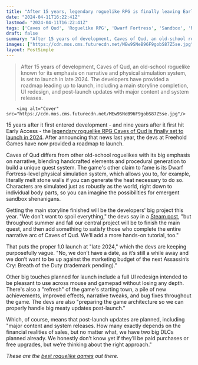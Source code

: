 ```yaml
---
title: "After 15 years, legendary roguelike RPG is finally leaving Early Access, but the devs await the 'financial realities of sales' before deciding what to do about DLC"
date: "2024-04-11T16:22:41Z"
lastmod: "2024-04-11T16:22:41Z"
tags: ['Caves of Qud', 'Roguelike RPG', 'Dwarf Fortress', 'Sandbox', 'Narrative', 'Physical Simulation System']
draft: false
summary: "After 15 years of development, Caves of Qud, an old-school roguelike known for its emphasis on narrative and physical simulation system, is set to launch in late 2024. The developers have provided a roadmap leading up to launch, including a main storyline completion, UI redesign, and post-launch updates with major content and system releases."
images: ["https://cdn.mos.cms.futurecdn.net/MEw9SNeB96F9gobS87Z5se.jpg"]
layout: PostSimple
---
```

> After 15 years of development, Caves of Qud, an old-school roguelike known for its emphasis on narrative and physical simulation system, is set to launch in late 2024. The developers have provided a roadmap leading up to launch, including a main storyline completion, UI redesign, and post-launch updates with major content and system releases.


        <img alt="Cover" src="https://cdn.mos.cms.futurecdn.net/MEw9SNeB96F9gobS87Z5se.jpg"/>
        
15 years after it first entered development - and nine years after it first hit Early Access - the [legendary roguelike RPG Caves of Qud is finally set to launch in 2024](https://www.gamesradar.com/after-15-years-of-development-this-old-school-roguelike-will-finally-launch-next-year/). After announcing that news last year, the devs at Freehold Games have now provided a roadmap to launch.

Caves of Qud differs from other old-school roguelikes with its big emphasis on narrative, blending handcrafted elements and procedural generation to build a unique quest system. The game's other claim to fame is its Dwarf Fortress-level physical simulation system, which allows you to, for example, literally melt stone walls if you can generate the heat necessary to do so. Characters are simulated just as robustly as the world, right down to individual body parts, so you can imagine the possibilities for emergent sandbox shenanigans.

Getting the main storyline finished will be the developers' big project this year. "We don’t want to spoil everything," the devs say in a [Steam post](https://store.steampowered.com/news/app/333640/view/4195740727955544983), "but throughout summer and fall our central project will be to finish the main quest, and then add something to satisfy those who complete the entire narrative arc of Caves of Qud. We’ll add a more hands-on tutorial, too."

That puts the proper 1.0 launch at "late 2024," which the devs are keeping purposefully vague. "No, we don’t have a date, as it’s still a while away and we don’t want to be up against the marketing budget of the next Assassin’s Cry: Breath of the Duty (trademark pending)."

Other big touches planned for launch include a full UI redesign intended to be pleasant to use across mouse and gamepad without losing any depth. There's also a "refresh" of the game's starting town, a pile of new achievements, improved effects, narrative tweaks, and bug fixes throughout the game. The devs are also "preparing the game architecture so we can properly handle big meaty updates post-launch."

Which, of course, means that post-launch updates are planned, including "major content and system releases. How many exactly depends on the financial realities of sales, but no matter what, we have two big DLCs planned already. We honestly don’t know yet if they’ll be paid purchases or free upgrades, but we’re thinking about the right approach."

*These are the *[<em>best roguelike games</em>](https://www.gamesradar.com/best-roguelikes-roguelites/)* out there.* 
        